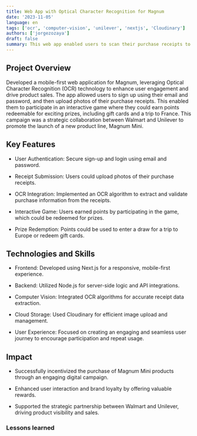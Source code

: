 ```yaml
---
title: Web App with Optical Character Recognition for Magnum
date: '2023-11-05'
language: en
tags: ['ocr', 'computer-vision', 'unilever', 'nextjs', 'Cloudinary']
authors: ['jorgezozaya']
draft: false
summary: This web app enabled users to scan their purchase receipts to earn points, which could be redeemed for exciting prizes.
---
```



## Project Overview

Developed a mobile-first web application for Magnum, leveraging Optical Character Recognition (OCR) technology to enhance user engagement and drive product sales. The app allowed users to sign up using their email and password, and then upload photos of their purchase receipts. This enabled them to participate in an interactive game where they could earn points redeemable for exciting prizes, including gift cards and a trip to France. This campaign was a strategic collaboration between Walmart and Unilever to promote the launch of a new product line, Magnum Mini.


## Key Features

+ User Authentication: Secure sign-up and login using email and password.

+ Receipt Submission: Users could upload photos of their purchase receipts.

+ OCR Integration: Implemented an OCR algorithm to extract and validate purchase information from the receipts.

+ Interactive Game: Users earned points by participating in the game, which could be redeemed for prizes.

+ Prize Redemption: Points could be used to enter a draw for a trip to Europe or redeem gift cards.


## Technologies and Skills

+ Frontend: Developed using Next.js for a responsive, mobile-first experience.

+ Backend: Utilized Node.js for server-side logic and API integrations.

+ Computer Vision: Integrated OCR algorithms for accurate receipt data extraction.

+ Cloud Storage: Used Cloudinary for efficient image upload and management.

+ User Experience: Focused on creating an engaging and seamless user journey to encourage participation and repeat usage.


## Impact

+ Successfully incentivized the purchase of Magnum Mini products through an engaging digital campaign.

+ Enhanced user interaction and brand loyalty by offering valuable rewards.

+ Supported the strategic partnership between Walmart and Unilever, driving product visibility and sales.




### Lessons learned
